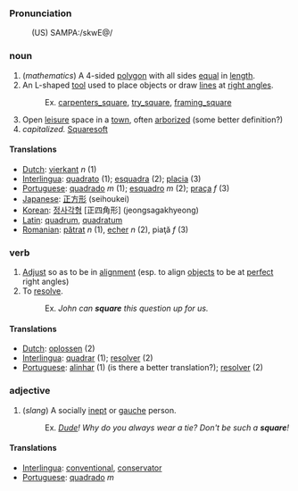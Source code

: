 ===Pronunciation===
:(US) SAMPA:/skwE@/

===noun===
# (<i>mathematics</i>) A 4-sided [[polygon]] with all sides [[equal]] in [[length]].
# An L-shaped [[tool]] used to place objects or draw [[line]]s at [[right angle]]s.
#:Ex. [[carpenters_square]], [[try_square]], [[framing_square]]
# Open [[leisure]] space in a [[town]], often [[arborize]]d (some better definition?)
# ''capitalized.'' [[Squaresoft]]

====Translations====
*[[Dutch]]: [[vierkant]] ''n'' (1)
*[[Interlingua]]: [[quadrato]] (1); [[esquadra]] (2); [[placia]] (3)
*[[Portuguese]]: [[quadrado]] ''m'' (1); [[esquadro]] ''m'' (2); [[praça]] ''f'' (3)
*[[Japanese]]: [[正方形]] (seihoukei)
*[[Korean]]: [[정사각형]] [正四角形] (jeongsagakhyeong)
*[[Latin]]: [[quadrum]], [[quadratum]]
*[[Romanian]]: [[pătrat]] ''n'' (1), [[echer]] ''n'' (2), piaţă ''f'' (3)

===verb===
# [[Adjust]] so as to be in [[alignment]] (esp. to align [[object]]s to be at [[perfect]] right angles)
# To [[resolve]].
#:Ex. <i>John can <b>square</b> this question up for us.</i>

====Translations====
*[[Dutch]]: [[oplossen]] (2)
*[[Interlingua]]: [[quadrar]] (1); [[resolver]] (2)
*[[Portuguese]]: [[alinhar]] (1) (is there a better translation?); [[resolver]] (2)

===adjective===
# (<i>slang</i>) A socially [[inept]] or [[gauche]] person.
#:Ex. <i>[[Dude]]!  Why do you always wear a tie? Don't be such a <b>square</b>!</i>

====Translations====
*[[Interlingua]]: [[conventional]], [[conservator]]
*[[Portuguese]]: [[quadrado]] ''m''